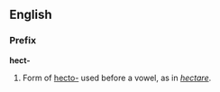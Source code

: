==English==
===Prefix===
'''hect-'''

#Form of [[hecto-]] used before a vowel, as in ''[[hectare]]''.
